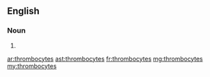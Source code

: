 ==English==

===Noun===
{{head|en|noun plural form}}

# {{plural of|thrombocyte|lang=en}}

[[ar:thrombocytes]]
[[ast:thrombocytes]]
[[fr:thrombocytes]]
[[mg:thrombocytes]]
[[my:thrombocytes]]
